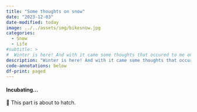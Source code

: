 ```yaml
---
title: "Some thoughts on snow"
date: "2023-12-03"
date-modified: today
image: ../../assets/img/bikesnow.jpg
categories:
  - Snow
  - Life
#subtitle: >
#  Winter is here! And with it came some thoughts that occured to me on my daily bike rides into town.
description: "Winter is here! And with it came some thoughts that occured to me on my daily bike rides into town."
code-annotations: below
df-print: paged
---
```


::: {.tbc}
#### Incubating... {.unnumbered .unlisted}
🐣 This part is about to hatch.
:::